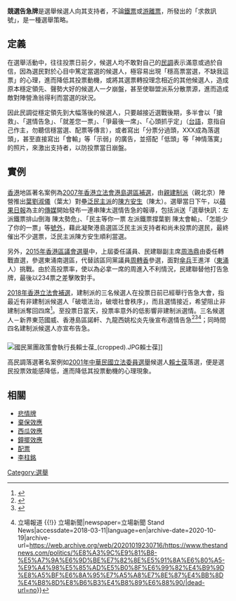 {{globalize}}
{{投票}}

'''競選告急牌'''是選舉候選人向其支持者，不論[[鐵票|鐵票]]或[[游離票|游離票]]，所發出的「求救訊號」，是一種選舉策略。

==定義==

在選舉活動中，往往投票日前夕，候選人均不敢對自己的[[民調|民調]]表示滿意或過於自信，因為選民對於心目中篤定當選的候選人，極容易出現「穩高票當選，不缺我這票」的心理，進而降低其投票動機，或將其選票轉投理念相近的其他候選人，造成原本穩定領先、聲勢大好的候選人一夕崩盤，甚至使聯盟派系分散票源，進而造成敵對陣營漁翁得利而當選的狀況。

因此民調從穩定領先到大幅落後的候選人，只要越接近選戰後期，多半會以「搶救」、「選情告急」、「就差您一票」、「爭最後一席」、「心頭抓乎定」（[[台語|台語]]，意指自己作主，勿聽信穩當選、配票等傳言），或者寫出「分票分過頭，XXX成為落選頭」，甚至直接寫出「會輸」等「示弱」的廣告，並搭配「低頭」等「神情落寞」的照片，來激出支持者，以防投票當日崩盤。

==實例==

==={{HKG}}===


[[香港|香港]]地區著名案例為[[2007年香港立法會港島選區補選|2007年香港立法會港島選區補選]]，由[[親建制派|親建制派]]（親北京）陣營推出[[葉劉淑儀|葉劉淑儀]]（葉太）對壘[[泛民主派|泛民主派]]的[[陳方安生|陳方安生]]（陳太）。選舉當日下午，以[[蘋果日報|蘋果日報]]為主的[[傳媒|傳媒]]開始發布一連串陳太選情告急的報導，包括派送「選舉快訊：左派鐵票排山倒海 陳太勢危」、「民主等你一票 左派鐵票撐葉劉 陳太會輸」、「怎能少了你的一票」等[[號外|號外]]，藉此凝聚港島選區泛民主派支持者和尚未投票的選民，最終催出不少選票，泛民主派陳方安生順利當選。

另外，[[2015年香港區議會選舉|2015年香港區議會選舉]]中，上屆委任議員、民建聯副主席[[周浩鼎|周浩鼎]]由委任轉戰直選，參選東涌南選區，代替該區同黨議員[[周轉香|周轉香]]參選，面對[[傘後人士|傘兵]]王進洋（[[東涌_(香港)|東涌]]人）挑戰。由於高投票率，使以為必拿一席的周進入不利情況，民建聯替他打告急牌，最後以234票之差擊敗對手。

[[2018年香港立法會補選|2018年香港立法會補選]]，建制派的三名候選人在投票日前已經舉行告急大會，指最近有非建制派候選人「破壞法治，破壞社會秩序」，而且選情接近，希望阻止非建制派奪回四席<ref>{{Cite web|url=https://www.hk01.com/%E6%B8%AF%E8%81%9E/166928/-%E7%AB%8B%E6%B3%95%E6%9C%83%E8%A3%9C%E9%81%B8-%E4%B8%89%E5%90%8D%E5%BB%BA%E5%88%B6%E6%B4%BE%E5%90%8C%E5%91%BC%E5%91%8A%E6%80%A5-%E9%87%8D%E9%87%8F%E7%B4%9A%E4%BA%BA%E9%A6%AC%E7%95%99%E4%BA%AC%E7%BC%BA%E5%B8%AD|title=【立法會補選】三名建制派同呼告急　重量級人馬留京缺席|accessdate=2018-03-11|last=羅家晴|work=香港01|language=en}}</ref>。至投票日當天，投票率意外的低影響非建制派選情。三名候選人－新界東范國威、香港島區諾軒、九龍西姚松炎先後宣布選情告急<ref>{{Cite web|url=https://topick.hket.com/article/2027434/%E8%8C%83%E5%9C%8B%E5%A8%81%E5%AE%A3%E4%BD%88%E5%91%8A%E6%80%A5%EF%BC%9A%E6%8A%95%E7%A5%A8%E7%8E%87%E4%BD%8E%E9%81%B8%E6%83%85%E5%87%B6%E9%9A%AA|title=范國威宣佈告急：投票率低選情凶險 - 香港經濟日報 - TOPick - 新聞 - 社會|accessdate=2018-03-11|work=topick.hket.com|archive-date=2019-11-29|archive-url=https://web.archive.org/web/20191129024138/https://topick.hket.com/article/2027434/%E8%8C%83%E5%9C%8B%E5%A8%81%E5%AE%A3%E4%BD%88%E5%91%8A%E6%80%A5%EF%BC%9A%E6%8A%95%E7%A5%A8%E7%8E%87%E4%BD%8E%E9%81%B8%E6%83%85%E5%87%B6%E9%9A%AA|dead-url=no}}</ref><ref>{{Cite web|url=https://www.hk01.com/%E6%B8%AF%E8%81%9E/167166/-%E7%AB%8B%E6%B3%95%E6%9C%83%E8%A3%9C%E9%81%B8-%E5%8D%80%E8%AB%BE%E8%BB%92%E4%B8%8B%E5%8D%88%E6%AD%A3%E5%BC%8F%E5%91%8A%E6%80%A5-%E7%AB%B6%E9%81%B8%E8%BB%8A%E8%BC%9B%E9%81%AD%E5%B0%8D%E6%89%8B%E5%9C%98%E9%9A%8A-%E6%8C%91%E6%A9%9F-|title=【立法會補選】區諾軒下午正式告急　競選車輛遭對手團隊「挑機」|accessdate=2018-03-11|last=吳倬安|work=香港01|language=en}}</ref><ref>{{Cite news|url=https://thestandnews.com/politics/%E8%A3%9C%E9%81%B8-%E5%A7%9A%E6%9D%BE%E7%82%8E%E5%91%8A%E6%80%A5-%E9%A4%98%E5%85%AD%E5%B0%8F%E6%99%82%E4%B9%9D%E8%A5%BF%E6%8A%95%E7%A5%A8%E7%8E%87%E4%BB%8D%E4%B8%8D%E8%B6%B3%E4%B8%89%E6%88%90/|title=【補選】姚松炎稱選情嚴峻　餘六小時九西投票率仍不足三成 {{!}} 立場報道 {{!}} 立場新聞|newspaper=立場新聞 Stand News|accessdate=2018-03-11|language=en|archive-date=2020-10-19|archive-url=https://web.archive.org/web/20201019230716/https://www.thestandnews.com/politics/%E8%A3%9C%E9%81%B8-%E5%A7%9A%E6%9D%BE%E7%82%8E%E5%91%8A%E6%80%A5-%E9%A4%98%E5%85%AD%E5%B0%8F%E6%99%82%E4%B9%9D%E8%A5%BF%E6%8A%95%E7%A5%A8%E7%8E%87%E4%BB%8D%E4%B8%8D%E8%B6%B3%E4%B8%89%E6%88%90/|dead-url=no}}</ref>；同時間四名建制派候選人亦宣布告急。

==={{ROC-TW}}===
[[File:國民黨團政策會執行長賴士葆_(cropped).JPG|right]]賴士葆]]

高民調落選著名案例如[[2001年中華民國立法委員選舉|2001年中華民國立法委員選舉]]候選人[[賴士葆|賴士葆]]落選，便是選民投票效能感降低，進而降低其投票動機的心理現象。
{{clear}}

==相關==
* [[悲情牌|悲情牌]]
* [[棄保效應|棄保效應]]
* [[西瓜效應|西瓜效應]]
* [[鐘擺效應|鐘擺效應]]
* [[配票|配票]]
* [[李柱銘|李柱銘]]

[[Category:選舉|Category:選舉]]